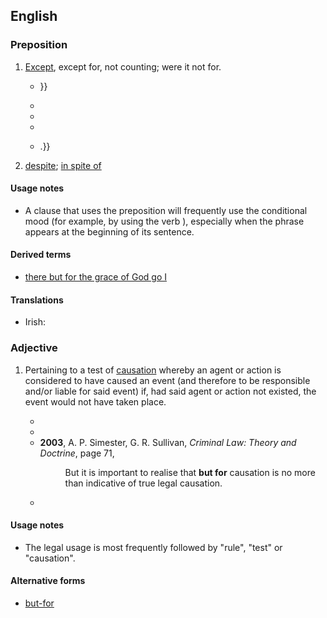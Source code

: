 ==English==

===Preposition===
{{en-prep}}

# [[except|Except]], except for, not counting; were it not for.
#* {{RQ:Shakespeare Merchant of Venice|V|i|text=I once did lend my body for his wealth, <br> Which, '''but for''' him that had your husband's ring, <br> Had quite miscarried: {{...}}}}
#* {{RQ:Charlotte Bronte Jane Eyre|XXXVI|text=She had a woman to take care of her called Mrs Poole — an able woman in her line, and very trustworthy, '''but for''' one fault — a fault common to a deal of them nurses and matrons — ''she kept a bottle of gin by her'', and now and then took a drop over-much.}}
#* {{quote-text|en|year=1880|author={{w|Mark Twain}}|title=''{{w|A Tramp Abroad}}''|passage='''But for''' that beneficent drug, not one of those men would have slept a moment during that fearful night.}}
#* {{RQ:Stevenson Jekyll and Hyde|text=In the whole extent of the house, which '''but for''' the old woman remained otherwise empty, Mr. Hyde had only used a couple of rooms}}
#* {{quote-text|en|year=1992|author=Najīb Maḥfūẓ|title=''Sugar Street''|page=48|passage='''But for''' the stinging cold of January, this Casanova would not have taken shelter behind the coffeehouse window, {{...}}.}}
# [[despite]]; [[in spite of]]

====Usage notes====
* A clause that uses the preposition {{m|en||but for}} will frequently use the conditional mood (for example, by using the verb {{m|en|would}}), especially when the {{m|en||but for}} phrase appears at the beginning of its sentence.

====Derived terms====
* [[there but for the grace of God go I]]

====Translations====
{{trans-top|except for, were it not for}}
* Irish: {{t|ga|murach}}
{{trans-mid}}
{{trans-bottom}}

===Adjective===
{{en-adj|-}}

# {{lb|en|legal}} Pertaining to a test of [[causation]] whereby an agent or action is considered to have caused an event (and therefore to be responsible and/or liable for said event) if, had said agent or action not existed, the event would not have taken place.
#* {{quote-text|en|year=1985|author=Herbert Lionel Adolphus Hart and Tony Honoré|title=Causation in the Law|page=xlv|passage=This relevance can in many cases, as here, be tested by the ''sine qua non'' or ‘'''but for'''’ rule.}}
#* {{quote-book|en|year=2003|author=Mark A. Glick, Lara A. Reymann,|author2=Richard Hoffman|title=Intellectual Property Damages: Guidelines and Analysis|publisher=Wiley|isbn=0471449474|page=37
|passage=When the expert constructs the "'''but for'''" world, he or she must construct it by taking into account how the plaintiff could have adjusted or did adjust to the changed circumstances.}}
#* '''2003''', A. P. Simester, G. R. Sullivan, ''Criminal Law: Theory and Doctrine'', page 71,
#*: But it is important to realise that '''but for''' causation is no more than indicative of true legal causation.
#* {{quote-text|en|year=2006|author=Tal Becker|title=Terrorism and the State: Rethinking the Rules of State Responsibility|page=291|passage=But in important ways the ‘'''but for'''’ test obscures the true role played by causal principles in assessing legal responsibility.}}

====Usage notes====
* The legal usage is most frequently followed by "rule", "test" or "causation".

====Alternative forms====
* {{sense|legal term}} [[but-for]]